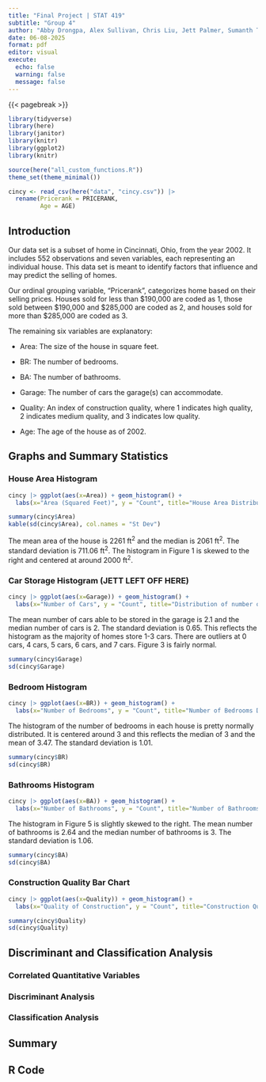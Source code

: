 ```yaml
---
title: "Final Project | STAT 419"
subtitle: "Group 4"
author: "Abby Drongpa, Alex Sullivan, Chris Liu, Jett Palmer, Sumanth Thokala"
date: 06-08-2025
format: pdf
editor: visual
execute:
  echo: false
  warning: false
  message: false
---
```


{{< pagebreak >}}

```r

library(tidyverse)
library(here)
library(janitor)
library(knitr)
library(ggplot2)
library(knitr)

source(here("all_custom_functions.R"))
theme_set(theme_minimal())
```

```r
cincy <- read_csv(here("data", "cincy.csv")) |>
  rename(Pricerank = PRICERANK,
         Age = AGE)
```

## Introduction

Our data set is a subset of home in Cincinnati, Ohio, from the year 2002. It includes 552 observations and seven variables, each representing an individual house. This data set is meant to identify factors that influence and may predict the selling of homes.

Our ordinal grouping variable, "Pricerank", categorizes home based on their selling prices. Houses sold for less than \$190,000 are coded as 1, those sold between \$190,000 and \$285,000 are coded as 2, and houses sold for more than \$285,000 are coded as 3.

The remaining six variables are explanatory:

-   Area: The size of the house in square feet.

-   BR: The number of bedrooms.

-   BA: The number of bathrooms.

-   Garage: The number of cars the garage(s) can accommodate.

-   Quality: An index of construction quality, where 1 indicates high quality, 2 indicates medium quality, and 3 indicates low quality.

-   Age: The age of the house as of 2002.

## Graphs and Summary Statistics

### House Area Histogram

```r
cincy |> ggplot(aes(x=Area)) + geom_histogram() + 
  labs(x="Area (Squared Feet)", y = "Count", title="House Area Distribution")
```

```r
summary(cincy$Area)
kable(sd(cincy$Area), col.names = "St Dev")
```

The mean area of the house is 2261 ft^2^ and the median is 2061 ft^2^. The standard deviation is 711.06 ft^2^. The histogram in Figure 1 is skewed to the right and centered at around 2000 ft^2^.

### Car Storage Histogram (JETT LEFT OFF HERE)

```r
cincy |> ggplot(aes(x=Garage)) + geom_histogram() + 
  labs(x="Number of Cars", y = "Count", title="Distribution of number of cars able to be in Garage")
```

The mean number of cars able to be stored in the garage is 2.1 and the median number of cars is 2. The standard deviation is 0.65. This reflects the histogram as the majority of homes store 1-3 cars. There are outliers at 0 cars, 4 cars, 5 cars, 6 cars, and 7 cars. Figure 3 is fairly normal.

```r
summary(cincy$Garage)
sd(cincy$Garage)
```

### Bedroom Histogram

```r
cincy |> ggplot(aes(x=BR)) + geom_histogram() + 
  labs(x="Number of Bedrooms", y = "Count", title="Number of Bedrooms Distribution")
```

The histogram of the number of bedrooms in each house is pretty normally distributed. It is centered around 3 and this reflects the median of 3 and the mean of 3.47. The standard deviation is 1.01.

```r
summary(cincy$BR)
sd(cincy$BR)
```

### Bathrooms Histogram

```r
cincy |> ggplot(aes(x=BA)) + geom_histogram() + 
  labs(x="Number of Bathrooms", y = "Count", title="Number of Bathrooms Distribution")
```

The histogram in Figure 5 is slightly skewed to the right. The mean number of bathrooms is 2.64 and the median number of bathrooms is 3. The standard deviation is 1.06.

```r
summary(cincy$BA)
sd(cincy$BA)
```

### Construction Quality Bar Chart

```r
cincy |> ggplot(aes(x=Quality)) + geom_histogram() + 
  labs(x="Quality of Construction", y = "Count", title="Construction Quality Distribution")
```

```r
summary(cincy$Quality)
sd(cincy$Quality)
```

## Discriminant and Classification Analysis

### Correlated Quantitative Variables

### Discriminant Analysis

### Classification Analysis

## Summary

## R Code
